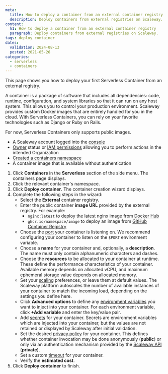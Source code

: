 ```yaml
---
meta:
  title: How to deploy a container from an external container registry
  description: Deploy containers from external registries on Scaleway.
content:
  h1: How to deploy a container from an external container registry
  paragraph: Deploy containers from external registries on Scaleway.
tags: deploy container
dates:
  validation: 2024-08-13
  posted: 2021-05-26
categories:
  - serverless
  - containers
---
```


This page shows you how to deploy your first Serverless Container from an external registry.

A container is a package of software that includes all dependencies: code, runtime, configuration, and system libraries so that it can run on any host system. This allows you to control your production environment. Scaleway provides custom Docker images that are entirely handled for you in the cloud. With Serverless Containers, you can rely on your favorite technologies such as Django or Ruby on Rails.

For now, Serverless Containers only supports public images.

<Macro id="requirements" />

- A Scaleway account logged into the [console](https://console.scaleway.com)
- [Owner](/identity-and-access-management/iam/concepts/#owner) status or [IAM permissions](/identity-and-access-management/iam/concepts/#permission) allowing you to perform actions in the intended Organization
- [Created a containers namespace](/serverless/containers/how-to/create-a-containers-namespace/)
- A container image that is available without authentication

1. Click **Containers** in the **Serverless** section of the side menu. The containers page displays.
2. Click the relevant container's namespace.
3. Click **Deploy container**. The container creation wizard displays.
4. Complete the following steps in the wizard:
    - Select the **External** container registry.
    - Enter the public container **image URL** provided by the external registry. For example:
      - `nginx:latest` to deploy the latest nginx image from [Docker Hub](https://hub.docker.com/search?q=)
      - `ghcr.io/namespace/image` to deploy an image from [GitHub Container Registry](https://github.com/features/packages)
    - Choose the [port](/serverless/containers/concepts/#port) your container is listening on. We recommend configuring your container to listen on the `$PORT` environment variable.
    - Choose a **name** for your container and, optionally, a **description**. The name must only contain alphanumeric characters and dashes.
    - Choose the **resources** to be allocated to your container at runtime. These define the performance characteristics of your container.
        <Message type="note">
        Available memory depends on allocated vCPU, and maximum ephemeral storage value depends on allocated memory.
        </Message>
    - Set your [scaling](/serverless/containers/concepts/#scaling) preferences, or leave them at default values. The Scaleway platform autoscales the number of available instances of your container to match the incoming load, depending on the settings you define here.
    - Click **Advanced options** to define any [environment variables](/serverless/containers/concepts/#environment-variables) you want to inject into your container. For each environment variable, click **+Add variable** and enter the key/value pair.
    - Add [secrets](/serverless/containers/concepts/#secrets) for your container. Secrets are environment variables which are injected into your container, but the values are not retained or displayed by Scaleway after initial validation.
    - Set the desired [privacy policy](/serverless/containers/concepts/#privacy-policy) for your container. This defines whether container invocation may be done anonymously (**public**) or only via an authentication mechanism provided by the [Scaleway API](https://www.scaleway.com/en/developers/api/serverless-containers/#authentication) (**private**).
    - Set a custom [timeout](/serverless/containers/concepts/#timeout) for your container.
    - Verify the **estimated cost**.
5. Click **Deploy container** to finish.

